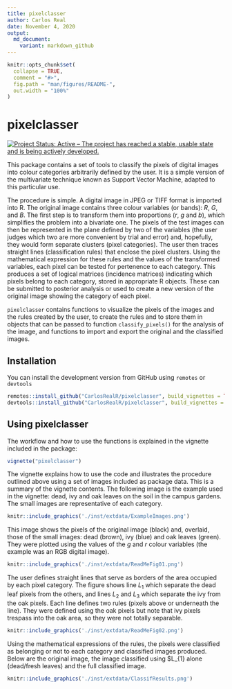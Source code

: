 ```yaml
---
title: pixelclasser
author: Carlos Real
date: November 4, 2020
output:
  md_document:
    variant: markdown_github
---
```


```r
knitr::opts_chunk$set(
  collapse = TRUE,
  comment = "#>",
  fig.path = "man/figures/README-",
  out.width = "100%"
)
```

# pixelclasser

<!-- badges: start -->
[![Project Status: Active – The project has reached a stable, usable state and is being actively developed.](https://www.repostatus.org/badges/latest/active.svg)](https://www.repostatus.org/#active)
<!-- badges: end -->

This package contains a set of tools to classify the pixels of digital images into colour categories arbitrarily defined by the user. It is a simple version of the multivariate technique known as Support Vector Machine, adapted to this particular use.

The procedure is simple. A digital image in JPEG or TIFF format is imported into R. The original image contains three colour variables (or bands): $R$, $G$, and $B$. The first step is to transform them into proportions ($r$, $g$ and $b$), which simplifies the problem into a bivariate one. The pixels of the test images can then be represented in the plane defined by two of the variables (the user judges which two are more convenient by trial and error) and, hopefully, they would form separate clusters (pixel categories). The user then traces straight lines (classification rules) that enclose the pixel clusters. Using the mathematical expression for these rules and the values of the transformed variables, each pixel can be tested for pertenence to each category.  This produces a set of logical matrices (incidence matrices) indicating which pixels belong to each category, stored in appropriate R objects. These can be submitted to posterior analysis or used to create a new version of the original image showing the category of each pixel.

`pixelclasser` contains functions to visualize the pixels of the images and the rules created by the user, to create the rules and to store them in objects that can be passed to function `classify_pixels()` for the analysis of the image, and functions to import and export the original and the classified images. 

## Installation

You can install the development version from GitHub using `remotes` or `devtools`

```r
remotes::install_github("CarlosRealR/pixelclasser", build_vignettes = TRUE)
devtools::install_github("CarlosRealR/pixelclasser", build_vignettes = TRUE)
```

## Using pixelclasser

The workflow and how to use the functions is explained in the vignette included in the package:

```r
vignette("pixelclasser")
```

The vignette explains how to use the code and illustrates the procedure outlined above using a set of images included as package data. This is a summary of the vignette contents. The following image is the example used in the vignette: dead, ivy and oak leaves on the soil in the campus gardens. The small images are representative of each category.

```r
knitr::include_graphics('./inst/extdata/ExampleImages.png')
```

This image shows the pixels of the original image (black) and, overlaid, those of the small images: dead (brown), ivy (blue) and oak leaves (green). They were plotted using the values of the $g$ and $r$ colour variables (the example was an RGB digital image).    

```r
knitr::include_graphics('./inst/extdata/ReadMeFig01.png')
```

The user defines straight lines that serve as borders of the area occupied by each pixel category. The figure shows line $L_{1}$ which separate the dead leaf pixels from the others, and lines $L_{2}$ and $L_{3}$ which separate the ivy from the oak pixels. Each line defines two rules (pixels above or underneath the line). They were defined using the oak pixels but note that ivy pixels trespass into the oak area, so they were not totally separable.

```r
knitr::include_graphics('./inst/extdata/ReadMeFig02.png')
```

Using the mathematical expressions of the rules, the pixels were classified as belonging or not to each category and classified images produced. Below are the original image, the image classified using $L_{1} alone (dead/fresh leaves) and the full classified image.

```r
knitr::include_graphics('./inst/extdata/ClassifResults.png')
```

